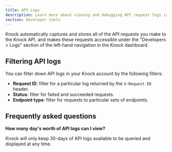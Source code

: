 ```yaml
---
title: API Logs
description: Learn more about viewing and debugging API request logs in Knock.
section: Developer tools
---
```


Knock automatically captures and stores all of the API requests you make to the Knock API, and makes these requests accessible under the "Developers > Logs" section of the left-hand navigation in the Knock dashboard.

## Filtering API logs

You can filter down API logs in your Knock account by the following filters:

- **Request ID**: filter for a particular log returned by the `X-Request-ID` header.
- **Status**: filter for failed and succeeded requests.
- **Endpoint type**: filter for requests to particular sets of endpoints.

## Frequently asked questions

**How many day's worth of API logs can I view?**

Knock will only keep 30-days of API logs available to be queried and displayed at any time.
